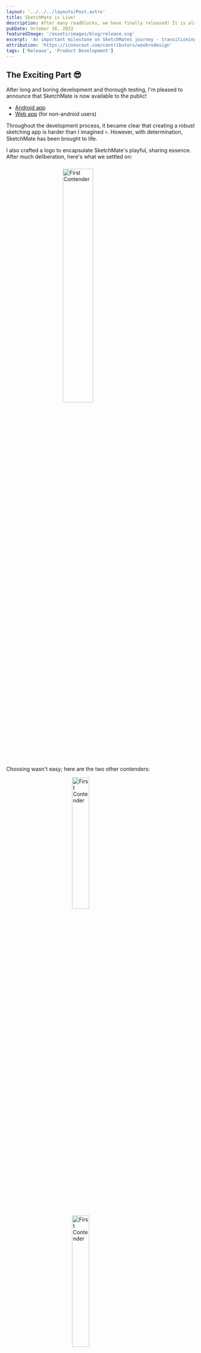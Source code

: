 ```yaml
---
layout: '../../../layouts/Post.astro'
title: SketchMate is Live!
description: After many roadblocks, we have finally released! It is also time to say goodbye for now...
pubDate: October 16, 2023
featuredImage: '/assets/images/blog/release.svg'
excerpt: 'An important milestone on SketchMates journey - transitioning to internal testing.'
attribution: 'https://iconscout.com/contributors/woobrodesign'
tags: ['Release', 'Product Development']
---
```


## The Exciting Part 😎

After long and boring development and thorough testing, I'm pleased to announce that SketchMate is now available to the public!

- [Android app](https://play.google.com/store/apps/details?id=ninja.sketchmate.app)
- [Web app](https://app.sketchmate.ninja/) (for non-android users)

Throughout the development process, it became clear that creating a robust sketching app is harder than I imagined 💀.
However, with determination, SketchMate has been brought to life.

I also crafted a logo to encapsulate SketchMate's playful, sharing essence. After much deliberation, here's what we settled on:

<img src="/assets/images/logo1.png" alt="First Contender"
     style="display:block; margin:auto; padding-top:10px; padding-bottom:20px" width='40%'/>

Choosing wasn't easy; here are the two other contenders:

<div style={{display: 'flex', justifyContent: 'space-between', paddingTop: "20px", paddingBottom: '40px'}}>
    <img src="/assets/images/logo2.png" alt="First Contender" style="display:block; margin:auto;" width='30%'/>
    <img src="/assets/images/logo3.png" alt="First Contender" style="display:block; margin:auto;" width='30%'/>
</div>


And, don't miss our launch video that showcases what SketchMate offers:


<div style={{display: 'flex', justifyContent: 'center', paddingBottom: '40px'}}>
    <iframe width="560" height="315" src="https://www.youtube.com/embed/T3Y_EneDAPY?si=iWLq6_SC1ZpNcFfO"
            title="YouTube video player" frameborder="0"
            allow="accelerometer; autoplay; clipboard-write; encrypted-media; gyroscope; picture-in-picture; web-share"
            allowfullscreen></iframe>
</div>


## A Heads Up 🙈

SketchMate isn't perfect yet. As a solo developer, I've kept the scope limited. There might be undiscovered
bugs and room for improvement in user experience. If you like SketchMate, please share your feedback.
Connect with me via email, Discord, Instagram, or LinkedIn - links at the page bottom.

## Goodbye for now ✈️

I've dreamt of traveling for a year, and that dream is coming true. However, during this time, I won't be
updating SketchMate. I hope to return and refine the app if there's continued interest. Until then, may
SketchMate spark your creativity!

See you next year!